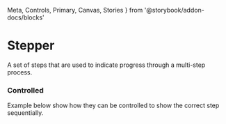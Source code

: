   Meta,
  Controls,
  Primary,
  Canvas,
  Stories
} from '@storybook/addon-docs/blocks'

<Meta of={Story} />

# Stepper

A set of steps that are used to indicate progress through a multi-step process.

<Canvas of={Story.Primary} />

### Controlled

Example below show how they can be controlled to show the correct step sequentially.

<Canvas of={Story.Controlled} />

<Primary />
<Controls />
